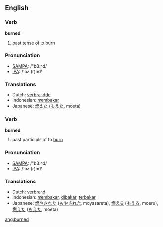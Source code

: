 ==English==

===Verb===
'''burned'''

# past tense of to [[burn]]

===Pronunciation===
*[[w:SAMPA|SAMPA]]: /"b3:nd/
*[[w:IPA|IPA]]: /'bʌ:(r)nd/

===Translations===
*Dutch: [[verbrandde]]
*Indonesian: [[bakar|membakar]]
*Japanese: [[燃えた]] ([[もえた]], moeta)

===Verb===
'''burned'''

# past participle of to [[burn]]

===Pronunciation===
*[[w:SAMPA|SAMPA]]: /"b3:nd/
*[[w:IPA|IPA]]: /'bʌ:(r)nd/

===Translations===
*Dutch: [[verbrand]]
*Indonesian: [[bakar|membakar]], [[bakar|dibakar]], [[bakar|terbakar]]
*Japanese: [[燃やされた]] ([[もやされた]], moyasareta),  [[燃える]] ([[もえる]], moeru),  [[燃えた]] ([[もえた]], moeta)

[[ang:burned]]